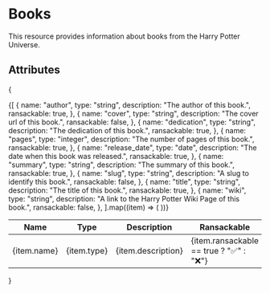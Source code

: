 # Books
This resource provides information about books from the Harry Potter Universe.

## Attributes
{
<table>
  <thead>
    <tr>
      <th>Name</th>
      <th>Type</th>
      <th>Description</th>
      <th>Ransackable</th>
    </tr>
  </thead>
  <tbody>
    {[
      {
        name: "author",
        type: "string",
        description: "The author of this book.",
        ransackable: true,
      },
      {
        name: "cover",
        type: "string",
        description: "The cover url of this book.",
        ransackable: false,
      },
      {
        name: "dedication",
        type: "string",
        description: "The dedication of this book.",
        ransackable: true,
      },
      {
        name: "pages",
        type: "integer",
        description: "The number of pages of this book.",
        ransackable: true,
      },
      {
        name: "release_date",
        type: "date",
        description: "The date when this book was released.",
        ransackable: true,
      },
      {
        name: "summary",
        type: "string",
        description: "The summary of this book.",
        ransackable: true,
      },
      {
        name: "slug",
        type: "string",
        description: "A slug to identify this book.",
        ransackable: false,
      },
      {
        name: "title",
        type: "string",
        description: "The title of this book.",
        ransackable: true,
      },
      {
        name: "wiki",
        type: "string",
        description: "A link to the Harry Potter Wiki Page of this book.",
        ransackable: false,
      },
    ].map((item) => (
      <tr key={item.name}>
        <td>{item.name}</td>
        <td>{item.type}</td>
        <td>{item.description}</td>
        <td>{item.ransackable == true ? "✅" : "❌"}</td>
      </tr>
    ))}
  </tbody>
</table>
}
